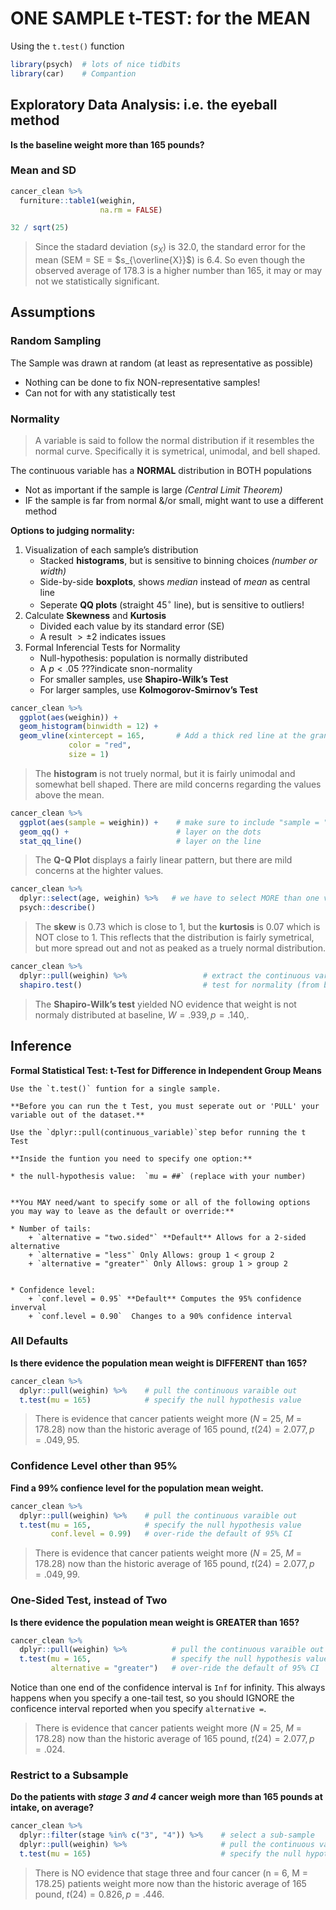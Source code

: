 # ONE SAMPLE t-TEST: for the MEAN


Using the `t.test()` function


```{r, message=FALSE, error=FALSE}
library(psych)  # lots of nice tidbits 
library(car)    # Compantion
```



## Exploratory Data Analysis: i.e. the eyeball method

**Is the baseline weight more than 165 pounds?**


### Mean and SD


```{r}
cancer_clean %>% 
  furniture::table1(weighin,
                    na.rm = FALSE)
```




```{r}
32 / sqrt(25)
```

> Since the stadard deviation ($s_X$) is 32.0, the standard error for the mean (SEM = SE = $s_{\overline{X}}$) is 6.4.  So even though the observed average of 178.3 is a higher number than 165, it may or may not we statistically significant.




## Assumptions

### Random Sampling

The Sample was drawn at random (at least as representative as possible)

* Nothing can be done to fix NON-representative samples!     
* Can not for with any statistically test



### Normality

> A variable is said to follow the normal distribution if it resembles the normal curve.  Specifically it is symetrical, unimodal, and bell shaped.

The continuous variable has a **NORMAL** distribution in BOTH populations

* Not as important if the sample is large *(Central Limit Theorem)*
* IF the sample is far from normal &/or small, might want to use a different method  

**Options to judging normality:**

1. Visualization of each sample's distribution    
    + Stacked **histograms**, but is sensitive to binning choices *(number or width)*
    + Side-by-side **boxplots**, shows *median* instead of *mean* as central line
    + Seperate **QQ plots** (straight $45^\circ$ line), but is sensitive to outliers!    
    
2. Calculate **Skewness** and **Kurtosis** 
    + Divided each value by its standard error (SE)    
    + A result $\gt \pm 2$ indicates issues  

3. Formal Inferencial Tests for Normality  
    + Null-hypothesis: population is normally distributed
    + A $p \lt .05$ ???indicate snon-normality
    + For smaller samples, use **Shapiro-Wilk's Test** 
    + For larger samples, use **Kolmogorov-Smirnov's Test**




```{r}
cancer_clean %>% 
  ggplot(aes(weighin)) +
  geom_histogram(binwidth = 12) +
  geom_vline(xintercept = 165,       # Add a thick red line at the grand mean of 165 pounds
             color = "red", 
             size = 1) 
```


> The **histogram** is not truely normal, but it is fairly unimodal and somewhat bell shaped.  There are mild concerns regarding the values above the mean.



```{r}
cancer_clean %>% 
  ggplot(aes(sample = weighin)) +    # make sure to include "sample = "
  geom_qq() +                        # layer on the dots
  stat_qq_line()                     # layer on the line
```


> The **Q-Q Plot** displays a fairly linear pattern, but there are mild concerns at the highter values.

```{r}
cancer_clean %>% 
  dplyr::select(age, weighin) %>%   # we have to select MORE than one variable
  psych::describe()
```



> The **skew** is $0.73$ which is close to $1$, but the **kurtosis** is $0.07$ which is NOT close to $1$.  This reflects that the distribution is fairly symetrical, but more spread out and not as peaked as a truely normal distribution.


```{r}
cancer_clean %>% 
  dplyr::pull(weighin) %>%                 # extract the continuous variable
  shapiro.test()                           # test for normality (from base R)
```


> The **Shapiro-Wilk's test** yielded NO evidence that weight is not normaly distributed at baseline, $W = .939, p = .140$,.  




## Inference

**Formal Statistical Test: t-Test for Difference in Independent Group Means**

```{block type='rmdlightbulb', echo=TRUE}
Use the `t.test()` funtion for a single sample.

**Before you can run the t Test, you must seperate out or 'PULL' your variable out of the dataset.**

Use the `dplyr::pull(continuous_variable)`step befor running the t Test

**Inside the funtion you need to specify one option:**
 
* the null-hypothesis value:  `mu = ##` (replace with your number) 


**You MAY need/want to specify some or all of the following options you may way to leave as the default or override:**

* Number of tails:    
    + `alternative = "two.sided"` **Default** Allows for a 2-sided alternative 
    + `alternative = "less"` Only Allows: group 1 < group 2
    + `alternative = "greater"` Only Allows: group 1 > group 2
    
    
* Confidence level:   
    + `conf.level = 0.95` **Default** Computes the 95% confidence inverval    
    + `conf.level = 0.90`  Changes to a 90% confidence interval
```



### All Defaults


**Is there evidence the population mean weight is DIFFERENT than 165?**

```{r}
cancer_clean %>% 
  dplyr::pull(weighin) %>%    # pull the continuous varaible out
  t.test(mu = 165)            # specify the null hypothesis value
```

> There is evidence that cancer patients weight more (*N* = 25, *M* = 178.28) now than the historic average of 165 pound, $t(24) = 2.077, p = .049, 95% CI: 165.08, 191.48$.



### Confidence Level other than 95%

**Find a 99% confience level for the population mean weight.**

```{r}
cancer_clean %>% 
  dplyr::pull(weighin) %>%    # pull the continuous varaible out
  t.test(mu = 165,            # specify the null hypothesis value
         conf.level = 0.99)   # over-ride the default of 95% CI
```

> There is evidence that cancer patients weight more (*N* = 25, *M* = 178.28) now than the historic average of 165 pound, $t(24) = 2.077, p = .049, 99% CI: 160.39, 196.17$.

### One-Sided Test, instead of Two

**Is there evidence the population mean weight is GREATER than 165?**

```{r}
cancer_clean %>% 
  dplyr::pull(weighin) %>%          # pull the continuous varaible out
  t.test(mu = 165,                  # specify the null hypothesis value
         alternative = "greater")   # over-ride the default of 95% CI
```

Notice than one end of the confidence interval is `Inf` for infinity.  This always happens when you specify a one-tail test, so you should IGNORE the conficence interval reported when you specify `alternative = `.

> There is evidence that cancer patients weight more (*N* = 25, *M* = 178.28) now than the historic average of 165 pound, $t(24) = 2.077, p = .024$.  


### Restrict to a Subsample

**Do the patients with *stage 3 and 4* cancer weigh more than 165 pounds at intake, on average?**

```{r}
cancer_clean %>% 
  dplyr::filter(stage %in% c("3", "4")) %>%    # select a sub-sample 
  dplyr::pull(weighin) %>%                     # pull the continuous varaible out
  t.test(mu = 165)                             # specify the null hypothesis value
```

> There is NO evidence that stage three and four cancer (n = 6, M = 178.25) patients weight more now than the historic average of 165 pound, $t(24) = 0.826, p = .446$.  

